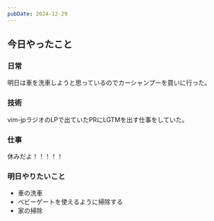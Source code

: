 ```yaml
---
pubDate: 2024-12-29
---
```



## 今日やったこと

### 日常

明日は車を洗車しようと思っているのでカーシャンプーを買いに行った。

### 技術

vim-jpラジオのLPで出ていたPRにLGTMを出す仕事をしていた。

### 仕事

休みだよ！！！！！


### 明日やりたいこと

- 車の洗車
- ベビーゲートを使えるように掃除する
- 家の掃除
